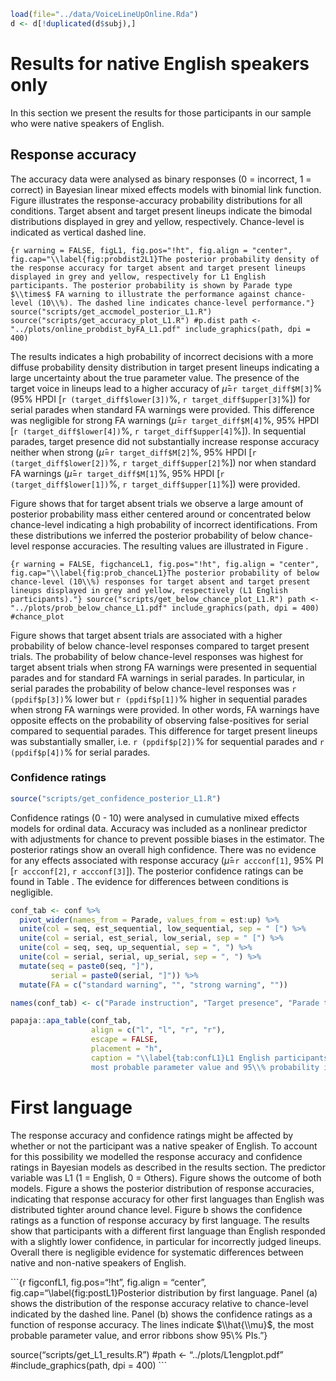
```r
load(file="../data/VoiceLineUpOnline.Rda")
d <- d[!duplicated(d$subj),]
```


# Results for native English speakers only

In this section we present the results for those participants in our sample who were native speakers of English.


## Response accuracy

The accuracy data were analysed as binary responses (0 = incorrect, 1 = correct) in Bayesian linear mixed effects models with binomial link function. Figure \ref{fig:probdist2L1} illustrates the response-accuracy probability distributions for all conditions. Target absent and target present lineups indicate the bimodal distributions displayed in grey and yellow, respectively. Chance-level is indicated as vertical dashed line.



```{r warning = FALSE, figL1, fig.pos="!ht", fig.align = "center", fig.cap="\\label{fig:probdist2L1}The posterior probability density of the response accuracy for target absent and target present lineups displayed in grey and yellow, respectively for L1 English participants. The posterior probability is shown by Parade type $\\times$ FA warning to illustrate the performance against chance-level (10\\%). The dashed line indicates chance-level performance."}
source("scripts/get_accmodel_posterior_L1.R")
source("scripts/get_accuracy_plot_L1.R")
#p.dist
path <- "../plots/online_probdist_byFA_L1.pdf"
include_graphics(path, dpi = 400)
```

The results indicates a high probability of incorrect decisions with a more diffuse probability density distribution in target present lineups indicating a large uncertainty about the true parameter value. The presence of the target voice in lineups lead to a higher accuracy of $\hat{\mu}$=`r target_diff$M[3]`% (95% HPDI [`r (target_diff$lower[3])`%, `r target_diff$upper[3]`%]) for serial parades when standard FA warnings were provided. This difference was negligible for strong FA warnings ($\hat{\mu}$=`r target_diff$M[4]`%, 95% HPDI [`r (target_diff$lower[4])`%, `r target_diff$upper[4]`%]). In sequential parades, target presence did not substantially increase response accuracy neither when strong ($\hat{\mu}$=`r target_diff$M[2]`%, 95% HPDI [`r (target_diff$lower[2])`%, `r target_diff$upper[2]`%]) nor when standard FA warnings ($\hat{\mu}$=`r target_diff$M[1]`%, 95% HPDI [`r (target_diff$lower[1])`%, `r target_diff$upper[1]`%]) were provided.

Figure \ref{fig:probdist2L1} shows that for target absent trials we observe a large amount of posterior probability mass either centered around or concentrated below chance-level indicating a high probability of incorrect identifications. From these distributions we inferred the posterior probability of below chance-level response accuracies. The resulting values are illustrated in Figure \ref{fig:prob_chanceL1}. 





```{r warning = FALSE, figchanceL1, fig.pos="!ht", fig.align = "center", fig.cap="\\label{fig:prob_chanceL1}The posterior probability of below chance-level (10\\%) responses for target absent and target present lineups displayed in grey and yellow, respectively (L1 English participants)."}
source("scripts/get_below_chance_plot_L1.R")
path <- "../plots/prob_below_chance_L1.pdf"
include_graphics(path, dpi = 400)
#chance_plot
```

Figure \ref{fig:prob_chance} shows that target absent trials are associated with a higher probability of below chance-level responses compared to target present trials. The probability of below chance-level responses was highest for target absent trials when strong FA warnings were presented in sequential parades and for standard FA warnings in serial parades. In particular, in serial parades the probability of below chance-level responses was `r (ppdif$p[3])`% lower but `r (ppdif$p[1])`% higher in sequential parades when strong FA warnings were provided. In other words, FA warnings have opposite effects on the probability of observing false-positives for serial compared to sequential parades. This difference for target present lineups was substantially smaller, i.e. `r (ppdif$p[2])`% for sequential parades and `r (ppdif$p[4])`% for serial parades.



### Confidence ratings

```r
source("scripts/get_confidence_posterior_L1.R")
```

Confidence ratings (0 - 10) were analysed in cumulative mixed effects models for ordinal data. Accuracy was included as a nonlinear predictor with adjustments for chance to prevent possible biases in the estimator. The posterior ratings show an overall high confidence. There was no evidence for any effects associated with response accuracy ($\hat{\mu}$=`r accconf[1]`, 95\% PI [`r accconf[2]`, `r accconf[3]`]). The posterior confidence ratings can be found in Table \ref{tab:confL1}. The evidence for differences between conditions is negligible.


```r
conf_tab <- conf %>%
  pivot_wider(names_from = Parade, values_from = est:up) %>%
  unite(col = seq, est_sequential, low_sequential, sep = " [") %>%
  unite(col = serial, est_serial, low_serial, sep = " [") %>%
  unite(col = seq, seq, up_sequential, sep = ", ") %>%
  unite(col = serial, serial, up_serial, sep = ", ") %>%
  mutate(seq = paste0(seq, "]"),
         serial = paste0(serial, "]")) %>%
  mutate(FA = c("standard warning", "", "strong warning", ""))

names(conf_tab) <- c("Parade instruction", "Target presence", "Parade type: sequential", "Parade type:  serial")

papaja::apa_table(conf_tab,
                  align = c("l", "l", "r", "r"), 
                  escape = FALSE, 
                  placement = "h",
                  caption = "\\label{tab:confL1}L1 English participants. Posterior confidence ratings with
                  most probable parameter value and 95\\% probability intervals in brackets for serial parades and sequential parades by factors Parade instruction (warning, no warning) and Target presence (present, absent).")

```






# First language

The response accuracy and confidence ratings might be affected by whether or not the participant was a native speaker of English. To account for this possibility we modelled the response accuracy and confidence ratings in Bayesian models as described in the results section. The predictor variable was L1 (1 = English, 0 = Others). Figure \ref{fig:postL1} shows the outcome of both models. Figure \ref{fig:postL1}a shows the posterior distribution of response accuracies, indicating that response accuracy for other first languages than English was distributed tighter around chance level. Figure \ref{fig:postL1}b shows the confidence ratings as a function of response accuracy by first language. The results show that participants with a different first language than English responded with a slightly lower confidence, in particular for incorrectly judged lineups. Overall there is negligible evidence for systematic differences between native and non-native speakers of English.

```{r figconfL1, fig.pos="!ht",  fig.align = "center", fig.cap="\\label{fig:postL1}Posterior distribution by first language. Panel (a) shows the distribution of the response accuracy relative to chance-level indicated by the dashed line. Panel (b) shows the confidence ratings as a function of response accuracy. The lines indicate $\\hat{\\mu}$, the most probable parameter value, and error ribbons show 95\\% PIs."}

source("scripts/get_L1_results.R")
#path <- "../plots/L1engplot.pdf"
#include_graphics(path, dpi = 400)
```





